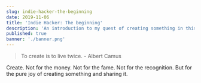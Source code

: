 ```yaml
---
slug: indie-hacker-the-beginning
date: 2019-11-06
title: 'Indie Hacker: The beginning'
description: 'An introduction to my quest of creating something in this world'
published: true
banner: './banner.png'
---
```


> To create is to live twice. - Albert Camus

Create. Not for the money. Not for the fame. Not for the recognition. But for the pure joy of creating something and sharing it.